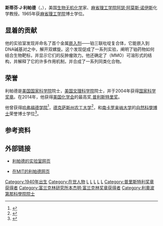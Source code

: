 {{Infobox scientist
| name = 史蒂芬·J·利帕德
| image = Stephen J. Lippard CHF-Heritage-Day-2017-047.jpg
| image_size = 160px
| caption = 2017年的利帕德
| birth_date = {{Birth date|1940|10|12|mf=y}}
| birth_place = [[宾夕法尼亚州|宾夕法尼亚州]][[匹兹堡|匹兹堡]]
| death_date =
| death_place =
| residence = [[美国|美国]]
| nationality = [[美国|美国]]
| field = [[化学|化学]]
| work_institution = [[麻省理工学院|麻省理工学院]]<br>[[哥伦比亚大学|哥伦比亚大学]]
| alma_mater = [[哈弗福德学院|哈弗福德学院]]<br>[[麻省理工学院|麻省理工学院]]
| doctoral_advisor = [[弗兰克·阿尔伯特·科顿|弗兰克·阿尔伯特·科顿]]
| doctoral_students = {{flatlist|
*[[Amy_M._Barrios|Amy M. Barrios]]
*[[杰奎琳·巴顿|杰奎琳·巴顿]]
*[[Katherine_Franz|Katherine Franz]]
*[[何川_(生物化学家)|何川 (生物化学家)]]
*[[Kenneth_Karlin|Kenneth Karlin]]
*[[Elizabeth_Nolan|Elizabeth Nolan]]
*[[Amy_Rosenzweig|Amy Rosenzweig]]
*[[Wesley_Sundquist|Wesley Sundquist]]
*[[Ann_M._Valentine|Ann M. Valentine]]
*[[卡伦·韦特豪恩|卡伦·韦特豪恩]]
*[[Jonathan_Wilker|Jonathan Wilker]]
*[[Deborah_Zamble|Deborah Zamble]]
}}
| prizes = [[国家科学奖章|国家科学奖章]] (<small>2004年</small>)<br/>[[普利斯特里奖|普利斯特里奖]] (<small>2014年</small>)<br/>[[威爾許化學獎|威爾許化學獎]] (<small>2016年)
}}
'''斯蒂芬·J·利帕德'''（{{lang-en|'''Stephen J. Lippard'''}}，{{bd|1940年|10月12日}}），美国[[生物无机化学|生物无机化学]]家、[[麻省理工学院|麻省理工学院]][[阿瑟·阿莫斯·诺伊斯|阿瑟·阿莫斯·诺伊斯]]化学教授。1965年获[[麻省理工学院|麻省理工学院]]博士学位。

== 显着的贡献 ==
他的实验室发现并命名了首个金属[[嵌入_(化學)|嵌入剂]]——铂三联吡啶复合体，它能嵌入到DNA碱基对之中，解开双螺旋。这个发现促成了一系列实验，阐明了铂药物如何结合生物靶标，并显示它们的反肿瘤效力。他还确定了{{le|甲烷单加氧酶|Methane monooxygenase}}（MMO）可溶形式的结构，并解释了它的许多作用机制，并合成了一系列同类化合物。

== 荣誉 ==
利帕德是[[美国国家科学院|美国国家科学院]]院士，[[美国文理科学院|美国文理科学院]]院士，并于2004年获得[[国家科学奖章|国家科学奖章]]。在2014年，他获得[[美国化学会|美国化学会]]的最高奖,[[普利斯特里奖|普利斯特里奖]]。

他曾获得[[哈弗福德学院|哈弗福德学院]]<ref>{{cite web |url=http://www.haverford.edu/news/stories/23491/51 |title=As Part Of Its Major Campaign Kick-Off, Haverford College Honors Leaders In Business, Medicine, Higher Education And Community Service |publisher=[[Haverford_College|Haverford College]] |date= |accessdate=2013-11-06 |archive-date=2013-09-30 |archive-url=https://web.archive.org/web/20130930224728/http://www.haverford.edu/news/stories/23491/51 |dead-url=no }}</ref>，[[德克萨斯州农工大学|德克萨斯州农工大学]]<ref>{{cite web |url=http://web.mit.edu/annualreports/pres95/14.03.html |title=MIT Reports to the President 1994-95 |publisher=Massachusetts Institute of Technology |date= |accessdate=2013-11-06 |archive-date=2012-10-25 |archive-url=https://web.archive.org/web/20121025075533/http://web.mit.edu/annualreports/pres95/14.03.html |dead-url=no }}</ref>，和[[南卡罗来纳大学|南卡罗来纳大学]]的[[自然科學博士|自然科學博士]]荣誉博士学位<ref>{{cite web |url=http://www.sc.edu/news/newsarticle_print.php?nid=928 |title=Bernanke, Robinson to address graduates |publisher=[[University_of_South_Carolina|University of South Carolina]] |date=2010-02-01 |accessdate=2013-11-06 |archive-date=2012-09-29 |archive-url=https://web.archive.org/web/20120929211255/http://www.sc.edu/news/newsarticle_print.php?nid=928 |dead-url=no }}</ref>。

== 参考资料 ==
{{reflist}}

== 外部链接 ==
* {{En}}[http://web.mit.edu/lippardlab/ 利帕德的实验室网页] {{Wayback|url=http://web.mit.edu/lippardlab/ |date=20150905204036 }}
* {{En}}[http://web.mit.edu/chemistry/www/faculty/lippard.html 在MIT的利帕德网页] {{Wayback|url=http://web.mit.edu/chemistry/www/faculty/lippard.html |date=20130527180133 }}

{{Winners of the National Medal of Science|chemistry}}
{{普里斯特利奖章获得者}}
{{富兰克林研究所本杰明·富兰克林奖章获得者}}

{{Authority control}}
[[Category:1940年出生|Category:1940年出生]]
[[Category:在世人物|Category:在世人物]]
[[Category:美国国家科学奖获奖者|L]]
[[Category:美国化学家|L]]
[[Category:美国国家科学院院士|L]]
[[Category:哈弗福德学院校友|L]]
[[Category:麻省理工学院理学院校友|L]]
[[Category:普里斯特利奖章获得者|Category:普里斯特利奖章获得者]]
[[Category:富兰克林研究所本杰明·富兰克林奖章获得者|Category:富兰克林研究所本杰明·富兰克林奖章获得者]]
[[Category:利奧波第那科學院院士|Category:利奧波第那科學院院士]]